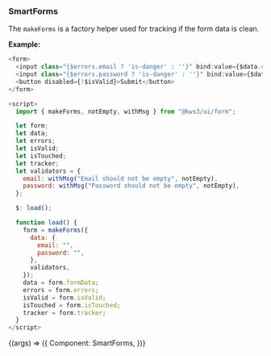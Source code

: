 
<Version />

<Meta title="Utils/2. Examples/SmartForms" />

### SmartForms

The `makeForms` is a factory helper used for tracking if the form data is clean.

**Example:**

```js
<form>
  <input class="{$errors.email ? 'is-danger' : ''}" bind:value={$data.email} />
  <input class="{$errors.password ? 'is-danger' : ''}" bind:value={$data.password} />
  <button disabled={!$isValid}>Submit</button>
</form>

<script>
  import { makeForms, notEmpty, withMsg } from "@kws3/ui/form";

  let form;
  let data;
  let errors;
  let isValid;
  let isTouched;
  let tracker;
  let validators = {
    email: withMsg("Email should not be empty", notEmpty),
    password: withMsg("Password should not be empty", notEmpty),
  };

  $: load();

  function load() {
    form = makeForms({
      data: {
        email: "",
        password: "",
      },
      validators,
    });
    data = form.formData;
    errors = form.errors;
    isValid = form.isValid;
    isTouched = form.isTouched;
    tracker = form.tracker;
  }
</script>
```

<Story name="SmartForms" args={{}}>
  {(args) => ({
    Component: SmartForms,
  })}
</Story>
